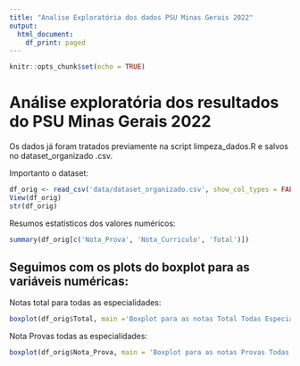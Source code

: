 ```yaml
---
title: "Analise Exploratória dos dados PSU Minas Gerais 2022"
output:
  html_document:
    df_print: paged
---
```


```r
knitr::opts_chunk$set(echo = TRUE)
```

# Análise exploratória dos resultados do PSU Minas Gerais 2022

Os dados já foram tratados previamente na script limpeza_dados.R e salvos no dataset_organizado .csv. 

Importanto o dataset: 
```r
df_orig <- read_csv('data/dataset_organizado.csv', show_col_types = FALSE)
View(df_orig)
str(df_orig)
```

Resumos estatísticos dos valores numéricos: 
```r
summary(df_orig[c('Nota_Prova', 'Nota_Curriculo', 'Total')])
```

## Seguimos com os plots do boxplot para as variáveis numéricas: 

Notas total para todas as especialidades: 
```r
boxplot(df_orig$Total, main ='Boxplot para as notas Total Todas Especialidades', ylab= 'Total Nota' )
```

Nota Provas todas as especialidades: 

```r
boxplot(df_orig$Nota_Prova, main = 'Boxplot para as notas Provas Todas Especialidades', ylab = 'Notas Provas')

```